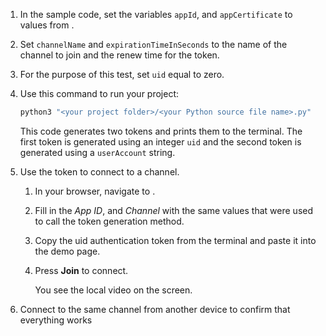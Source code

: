 <PlatformWrapper platform="ios">
        
1.  In the sample code, set the variables `appId`, and `appCertificate` to values from <Vg k="CONSOLE" />.

2.  Set `channelName` and `expirationTimeInSeconds` to the name of the channel to join and the renew time for the token.

3.  For the purpose of this test, set `uid` equal to zero.

4.  Use this command to run your project:

    ``` bash
    python3 "<your project folder>/<your Python source file name>.py"
    ```

    This code generates two <Vpd k="NAME"/> tokens and prints them to the terminal. The first token is generated using an integer `uid` and the second token is generated using a `userAccount` string.

5.  Use the token to connect to a <Vpd k="NAME"/> channel.

    1.  In your browser, navigate to <Vg k="DEMO-PAGE-LINK" />.

    2.  Fill in the *App ID*, and *Channel* with the same values that were used to call the token generation method.

    3.  Copy the <Vpd k="NAME"/> uid authentication token from the terminal and paste it into the demo page.

    4.  Press **Join** to connect.

        You see the local video on the screen.

6.  Connect to the same channel from another device to confirm that everything works
</PlatformWrapper>
